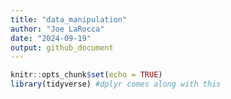```yaml
---
title: "data_manipulation"
author: "Joe LaRocca"
date: "2024-09-19"
output: github_document
---
```


```r
knitr::opts_chunk$set(echo = TRUE)
library(tidyverse) #dplyr comes along with this
```

